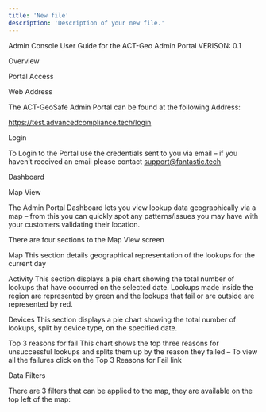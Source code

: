 ```yaml
---
title: 'New file'
description: 'Description of your new file.'
---
```


Admin Console
User Guide for the ACT-Geo Admin Portal 
VERISON: 0.1 

Overview 

Portal Access 

Web Address 

The ACT-GeoSafe Admin Portal can be found at the following Address: 

https://test.advancedcompliance.tech/login 

Login 

To Login to the Portal use the credentials sent to you via email – if you haven’t received an email please contact support@fantastic.tech 

Dashboard 

Map View 

The Admin Portal Dashboard lets you view lookup data geographically via a map – from this you can quickly spot any patterns/issues you may have with your customers validating their location. 

There are four sections to the Map View screen 

Map 
This section details geographical representation of the lookups for the current day 
 
Activity 
This section displays a pie chart showing the total number of lookups that have occurred on the selected date.  Lookups made inside the region are represented by green and the lookups that fail or are outside are represented by red. 

Devices 
This section displays a pie chart showing the total number of lookups, split by device type, on the specified date. 

Top 3 reasons for fail 
This chart shows the top three reasons for unsuccessful lookups and splits them up by the reason they failed – To view all the failures click on the Top 3 Reasons for Fail link 

Data Filters  

There are 3 filters that can be applied to the map, they are available on the top left of the map: 
